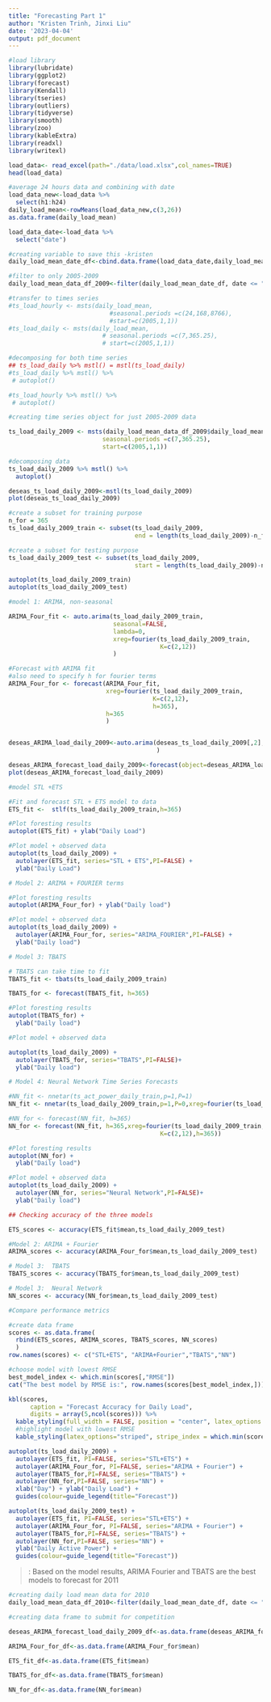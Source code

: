 ```yaml
---
title: "Forecasting Part 1"
author: "Kristen Trinh, Jinxi Liu"
date: '2023-04-04'
output: pdf_document
---
```


```r
#load library
library(lubridate)
library(ggplot2)
library(forecast)  
library(Kendall)
library(tseries)
library(outliers)
library(tidyverse)
library(smooth)
library(zoo)
library(kableExtra)
library(readxl)
library(writexl)
```

```r
load_data<- read_excel(path="./data/load.xlsx",col_names=TRUE)
head(load_data)
```

```r
#average 24 hours data and combining with date
load_data_new<-load_data %>%
  select(h1:h24)
daily_load_mean<-rowMeans(load_data_new,c(3,26))
as.data.frame(daily_load_mean)

load_data_date<-load_data %>%
  select("date")

#creating variable to save this -kristen
daily_load_mean_date_df<-cbind.data.frame(load_data_date,daily_load_mean)

#filter to only 2005-2009
daily_load_mean_data_df_2009<-filter(daily_load_mean_date_df, date <= "2009-12-31")
```

```r
#transfer to times series
#ts_load_hourly <- msts(daily_load_mean, 
                            #seasonal.periods =c(24,168,8766),
                            #start=c(2005,1,1))
#ts_load_daily <- msts(daily_load_mean, 
                          # seasonal.periods =c(7,365.25),
                          # start=c(2005,1,1))
```

```r
#decomposing for both time series
## ts_load_daily %>% mstl() = mstl(ts_load_daily)
#ts_load_daily %>% mstl() %>%
 # autoplot()

#ts_load_hourly %>% mstl() %>%
 # autoplot()
```

```r
#creating time series object for just 2005-2009 data

ts_load_daily_2009 <- msts(daily_load_mean_data_df_2009$daily_load_mean, 
                          seasonal.periods =c(7,365.25),
                          start=c(2005,1,1))
```

```r
#decomposing data
ts_load_daily_2009 %>% mstl() %>%
  autoplot()

deseas_ts_load_daily_2009<-mstl(ts_load_daily_2009)
plot(deseas_ts_load_daily_2009)
```



```r
#create a subset for training purpose
n_for = 365
ts_load_daily_2009_train <- subset(ts_load_daily_2009,
                                   end = length(ts_load_daily_2009)-n_for)

#create a subset for testing purpose
ts_load_daily_2009_test <- subset(ts_load_daily_2009,
                                   start = length(ts_load_daily_2009)-n_for)

autoplot(ts_load_daily_2009_train)
autoplot(ts_load_daily_2009_test)
```


```r
#model 1: ARIMA, non-seasonal

ARIMA_Four_fit <- auto.arima(ts_load_daily_2009_train, 
                             seasonal=FALSE, 
                             lambda=0,
                             xreg=fourier(ts_load_daily_2009_train, 
                                          K=c(2,12))
                             )

#Forecast with ARIMA fit
#also need to specify h for fourier terms
ARIMA_Four_for <- forecast(ARIMA_Four_fit,
                           xreg=fourier(ts_load_daily_2009_train,
                                        K=c(2,12),
                                        h=365),
                           h=365
                           ) 


deseas_ARIMA_load_daily_2009<-auto.arima(deseas_ts_load_daily_2009[,2], 
                                         )

deseas_ARIMA_forecast_load_daily_2009<-forecast(object=deseas_ARIMA_load_daily_2009, h=365)
plot(deseas_ARIMA_forecast_load_daily_2009)

```


```r
#model STL +ETS

#Fit and forecast STL + ETS model to data
ETS_fit <-  stlf(ts_load_daily_2009_train,h=365)

#Plot foresting results
autoplot(ETS_fit) + ylab("Daily Load")

#Plot model + observed data
autoplot(ts_load_daily_2009) +
  autolayer(ETS_fit, series="STL + ETS",PI=FALSE) +
  ylab("Daily Load")
```

```r
# Model 2: ARIMA + FOURIER terms

#Plot foresting results
autoplot(ARIMA_Four_for) + ylab("Daily load")

#Plot model + observed data
autoplot(ts_load_daily_2009) +
  autolayer(ARIMA_Four_for, series="ARIMA_FOURIER",PI=FALSE) +
  ylab("Daily load")

```

```r
# Model 3: TBATS

# TBATS can take time to fit
TBATS_fit <- tbats(ts_load_daily_2009_train)

TBATS_for <- forecast(TBATS_fit, h=365)

#Plot foresting results
autoplot(TBATS_for) +
  ylab("Daily load") 

#Plot model + observed data

autoplot(ts_load_daily_2009) +
  autolayer(TBATS_for, series="TBATS",PI=FALSE)+
  ylab("Daily load") 

```

```r
# Model 4: Neural Network Time Series Forecasts

#NN_fit <- nnetar(ts_act_power_daily_train,p=1,P=1)
NN_fit <- nnetar(ts_load_daily_2009_train,p=1,P=0,xreg=fourier(ts_load_daily_2009_train, K=c(2,12)))

#NN_for <- forecast(NN_fit, h=365) 
NN_for <- forecast(NN_fit, h=365,xreg=fourier(ts_load_daily_2009_train, 
                                          K=c(2,12),h=365))

#Plot foresting results
autoplot(NN_for) +
  ylab("Daily load") 

#Plot model + observed data
autoplot(ts_load_daily_2009) +
  autolayer(NN_for, series="Neural Network",PI=FALSE)+
  ylab("Daily load") 

```

```r
## Checking accuracy of the three models

ETS_scores <- accuracy(ETS_fit$mean,ts_load_daily_2009_test)  

#Model 2: ARIMA + Fourier 
ARIMA_scores <- accuracy(ARIMA_Four_for$mean,ts_load_daily_2009_test)

# Model 3:  TBATS 
TBATS_scores <- accuracy(TBATS_for$mean,ts_load_daily_2009_test)

# Model 3:  Neural Network 
NN_scores <- accuracy(NN_for$mean,ts_load_daily_2009_test)

```

```r
#Compare performance metrics

#create data frame
scores <- as.data.frame(
  rbind(ETS_scores, ARIMA_scores, TBATS_scores, NN_scores)
  )
row.names(scores) <- c("STL+ETS", "ARIMA+Fourier","TBATS","NN")

#choose model with lowest RMSE
best_model_index <- which.min(scores[,"RMSE"])
cat("The best model by RMSE is:", row.names(scores[best_model_index,]))  
```

```r
kbl(scores, 
      caption = "Forecast Accuracy for Daily Load",
      digits = array(5,ncol(scores))) %>%
  kable_styling(full_width = FALSE, position = "center", latex_options = "hold_position") %>%
  #highlight model with lowest RMSE
  kable_styling(latex_options="striped", stripe_index = which.min(scores[,"RMSE"]))
```


```r
autoplot(ts_load_daily_2009) +
  autolayer(ETS_fit, PI=FALSE, series="STL+ETS") +
  autolayer(ARIMA_Four_for, PI=FALSE, series="ARIMA + Fourier") +
  autolayer(TBATS_for,PI=FALSE, series="TBATS") +
  autolayer(NN_for,PI=FALSE, series="NN") +
  xlab("Day") + ylab("Daily Load") +
  guides(colour=guide_legend(title="Forecast"))
```

```r
autoplot(ts_load_daily_2009_test) +
  autolayer(ETS_fit, PI=FALSE, series="STL+ETS") +
  autolayer(ARIMA_Four_for, PI=FALSE, series="ARIMA + Fourier") +
  autolayer(TBATS_for,PI=FALSE, series="TBATS") +
  autolayer(NN_for,PI=FALSE, series="NN") +
  ylab("Daily Active Power") +
  guides(colour=guide_legend(title="Forecast"))
```
>: Based on the model results, ARIMA Fourier and TBATS are the best models to forecast for 2011

```r
#creating daily load mean data for 2010
daily_load_mean_data_df_2010<-filter(daily_load_mean_date_df, date <= "2010-12-31")

```


```r
#creating data frame to submit for competition

deseas_ARIMA_forecast_load_daily_2009_df<-as.data.frame(deseas_ARIMA_forecast_load_daily_2009$mean)

ARIMA_Four_for_df<-as.data.frame(ARIMA_Four_for$mean)

ETS_fit_df<-as.data.frame(ETS_fit$mean)  

TBATS_for_df<-as.data.frame(TBATS_for$mean)

NN_for_df<-as.data.frame(NN_for$mean)

```

